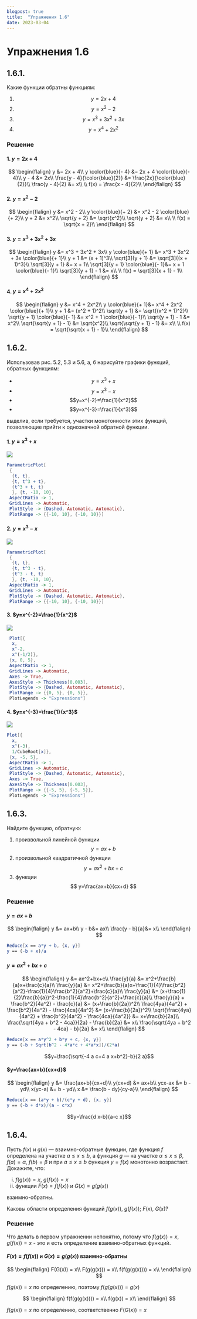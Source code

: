 ```yaml
---
blogpost: true
title:  "Упражнения 1.6"
date: 2023-03-04
---
```

# Упражнения 1.6

## 1.6.1.

Какие функции обратны функциям:

1. $$y=2x+4$$
2. $$y=x^2-2$$
3. $$y=x^3+3x^2+3x$$
4. $$y=x^4+2x^2$$

### Решение

#### 1. $y = 2x + 4$

$$
\begin{flalign}
                            y &= 2x + 4\\
          y \color{blue}{- 4} &= 2x + 4 \color{blue}{- 4}\\
                        y - 4 &= 2x\\
\frac{y - 4}{\color{blue}{2}} &= \frac{2x}{\color{blue}{2}}\\
              \frac{y - 4}{2} &= x\\
\\
f(x) = \frac{x - 4}{2}\\
\end{flalign}
$$

#### 2. $y = x^2 - 2$

$$
\begin{flalign}
                y  &= x^2 - 2\\
y \color{blue}{+ 2} &= x^2 - 2 \color{blue}{+ 2}\\
                y + 2 &= x^2\\
                \sqrt{y + 2} &= \sqrt{x^2}\\
                \sqrt{y + 2} &= x\\
\\
f(x) = \sqrt{x + 2}\\
\end{flalign}
$$

#### 3. $y = x^3 + 3x^2 + 3x$

$$
\begin{flalign}
                      y &= x^3 + 3x^2 + 3x\\
    y \color{blue}{+ 1} &= x^3 + 3x^2 + 3x \color{blue}{+ 1}\\
                  y + 1 &= (x + 1)^3\\
         \sqrt[3]{y + 1} &= \sqrt[3]{(x + 1)^3}\\
         \sqrt[3]{y + 1} &= x + 1\\
\sqrt[3]{y + 1} \color{blue}{- 1}&= x + 1 \color{blue}{- 1}\\
    \sqrt[3]{y + 1} - 1 &= x\\
\\
f(x) = \sqrt[3]{x + 1} - 1\\
\end{flalign}
$$

#### 4. $y = x^4 + 2x^2$

$$
\begin{flalign}
                      y &= x^4 + 2x^2\\
     y \color{blue}{+ 1}&= x^4 + 2x^2 \color{blue}{+ 1}\\
                  y + 1 &= (x^2 + 1)^2\\
           \sqrt{y + 1} &= \sqrt{(x^2 + 1)^2}\\
\sqrt{y + 1} \color{blue}{- 1} &= x^2 + 1 \color{blue}{- 1}\\
       \sqrt{y + 1} - 1 &= x^2\\
       \sqrt{\sqrt{y + 1} - 1} &= \sqrt{x^2}\\
              \sqrt{\sqrt{y + 1} - 1} &= x\\
\\
f(x) = \sqrt{\sqrt{x + 1} - 1}\\
\end{flalign}
$$

## 1.6.2.

Использовав рис. 5.2, 5.3 и 5.6, а, б
нарисуйте графики функций, обратных 
функциям:

* $$y=x^3+x$$
* $$y=x^3-x$$
* $$y=x^{-2}=\frac{1}{x^2}$$
* $$y=x^{-3}=\frac{1}{x^3}$$

выделив, если
требуется, участки монотонности этих 
функций, позволяющие прийти к однозначной
обратной функции.

#### 1. $y=x^3+x$

![](figures/graph_1.6.2.a.svg)

```mathematica
ParametricPlot[
 {
  {t, t},
  {t, t^3 + t},
  {t^3 + t, t}
  }, {t, -10, 10},
 AspectRatio -> 1,
 GridLines -> Automatic,
 PlotStyle -> {Dashed, Automatic, Automatic},
 PlotRange -> {{-10, 10}, {-10, 10}}]
```
#### 2. $y=x^3-x$

![](figures/graph_1.6.2.b.svg)

```mathematica
ParametricPlot[
 {
  {t, t},
  {t, t^3 - t},
  {t^3 - t, t}
  }, {t, -10, 10},
 AspectRatio -> 1,
 GridLines -> Automatic,
 PlotStyle -> {Dashed, Automatic, Automatic},
 PlotRange -> {{-10, 10}, {-10, 10}}]
```

#### 3. $y=x^{-2}=\frac{1}{x^2}$

![](figures/graph_1.6.2.c.svg)

```mathematica
 Plot[{
  x,
  x^-2,
  x^(-1/2)},
 {x, 0, 5},
 AspectRatio -> 1,
 GridLines -> Automatic,
 Axes -> True,
 AxesStyle -> Thickness[0.003],
 PlotStyle -> {Dashed, Automatic, Automatic},
 PlotRange -> {{0, 5}, {0, 5}},
 PlotLegends -> "Expressions"]
```

#### 4. $y=x^{-3}=\frac{1}{x^3}$

![](figures/graph_1.6.2.d.svg)

```mathematica
Plot[{
  x,
  x^(-3),
  1/CubeRoot[x]},
 {x, -5, 5},
 AspectRatio -> 1,
 GridLines -> Automatic,
 PlotStyle -> {Dashed, Automatic, Automatic},
 Axes -> True,
 AxesStyle -> Thickness[0.003],
 PlotRange -> {{-5, 5}, {-5, 5}},
 PlotLegends -> "Expressions"]
```


## 1.6.3.

Найдите функцию, обратную:

1. произвольной линейной функции
    $$ y=ax+b $$
2. произвольной квадратичной функции
    $$ y=ax^2+bx+c $$
3. функции
    $$ y=\frac{ax+b}{cx+d} $$

### Решение

####  $y=ax+b$

$$
\begin{flalign}
y &= ax+b\\
y - b&= ax\\
\frac{y - b}{a}&= x\\
\end{flalign}
$$

```mathematica
Reduce[x == a*y + b, {x, y}]
y == (-b + x)/a
```

####  $y=ax^2+bx+c$

$$
\begin{flalign}
y &= ax^2+bx+c\\
\frac{y}{a} &= x^2+\frac{b}{a}x+\frac{c}{a}\\
\frac{y}{a} &= x^2+\frac{b}{a}x+\frac{1}{4}\frac{b^2}{a^2}-\frac{1}{4}\frac{b^2}{a^2}+\frac{c}{a}\\
\frac{y}{a} &= (x+\frac{1}{2}\frac{b}{a})^2-\frac{1}{4}\frac{b^2}{a^2}+\frac{c}{a}\\
\frac{y}{a} + \frac{b^2}{4a^2} - \frac{c}{a} &= (x+\frac{b}{2a})^2\\
\frac{4ya}{4a^2} + \frac{b^2}{4a^2} - \frac{4ca}{4a^2} &= (x+\frac{b}{2a})^2\\
\sqrt{\frac{4ya}{4a^2} + \frac{b^2}{4a^2} - \frac{4ca}{4a^2}} &= x+\frac{b}{2a}\\
\frac{\sqrt{4ya + b^2 - 4ca}}{2a} - \frac{b}{2a} &= x\\
\frac{\sqrt{4ya + b^2 - 4ca} - b}{2a} &= x\\
\end{flalign}
$$

```mathematica
Reduce[x == a*y^2 + b*y + c, {x, y}]
y == (-b + Sqrt[b^2 - 4*a*c + 4*a*x])/(2*a)
```
$$y=\frac{\sqrt{-4 a c+4 a x+b^2}-b}{2 a}$$

#### $y=\frac{ax+b}{cx+d}$

$$
\begin{flalign}
y &= \frac{ax+b}{cx+d}\\
y(cx+d) &= ax+b\\
ycx-ax &= b - yd\\
x(yc-a) &= b - yd\\
x &= \frac{b - dy}{cy-a}\\
\end{flalign}
$$

```mathematica
Reduce[x == (a*y + b)/(c*y + d), {x, y}]
y == (-b + d*x)/(a - c*x)
```

$$y=\frac{d x-b}{a-c x}$$

## 1.6.4.

Пусть $f(x)$ и $g(x)$ —
взаимно-обратные функции, где функция $f$ определена на
участке $a\leqslant x \leqslant b$, а функция $g$ —
на участке
$\alpha\leqslant x \leqslant \beta$, $f(a)=\alpha$, $f(b)=\beta$ и при $a\leqslant x \leqslant b$
функция $y=f(x)$ монотонно возрастает.
Докажите, что:

i. $f(g(x))=x$, $g(f(x))=x$
i. функции $F(x)=f(f(x))$ и $G(x)=g(g(x))$

взаимно-обратны.

Каковы области  определения функций $f(g(x))$, $g(f(x))$; $F(x)$, $G(x)$?

### Решение
Что делать в первом упражнении непонятно, потому что
$f(g(x))=x$, $g(f(x))=x$ - это и есть определение взаимно-обратных функций.

#### $F(x)=f(f(x))$ и $G(x)=g(g(x))$ взаимно-обратны

$$
\begin{flalign}
F(G(x)) = x\\
F(g(g(x))) = x\\
f(f(g(g(x)))) = x\\
\end{flalign}
$$

$f(g(x))=x$ по определению, поэтому $f(g(g(x))) = g(x)$

$$
\begin{flalign}
f(f(g(g(x)))) = x\\
f(g(x)) = x\\
\end{flalign}
$$

$f(g(x))=x$ по определению, соответственно $F(G(x)) = x$